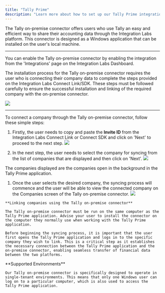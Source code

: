 ```yaml
---
title: "Tally Prime"
description: "Learn more about how to set up our Tally Prime integration."
---
```


The Tally on-premise connector offers users who use Tally an easy and efficient way to share their accounting data through the Integration Labs platform. This connector is designed as a Windows application that can be installed on the user's local machine.

---

You can enable the Tally on-premise connector by enabling the integration from the 'Integrations' page on the Integration Labs Dashboard.

The installation process for the Tally on-premise connector requires the user who is connecting their company data to complete the steps provided on the Integration Labs Connect Link/SDK. These steps must be followed carefully to ensure the successful installation and linking of the required company with the on-premise connector.

![](/images/833c901-Screenshot_2023-08-22_at_4.37.36_PM.png)

---

To connect a company through the Tally on-premise connector, follow these simple steps:

1. Firstly, the user needs to copy and paste the **Invite ID** from the Integration Labs Connect Link or Connect SDK and click on 'Next' to proceed to the next step.
   ![](/images/a73d083-Onboarding_Page.png)

1. In the next step, the user needs to select the company for syncing from the list of companies that are displayed and then click on 'Next'.
   ![](/images/9527031-Onboarding_Page_2.png)

<Note>The companies displayed are the companies open in the background in the Tally Prime application.</Note>

1. Once the user selects the desired company, the syncing process will commence and the user will be able to view the connected company on the Companies screen of the Tally on-premise connector.
   ![](/images/4c7c233-Companies_Page.png)

<Note>

    **Linking companies using the Tally on-premise connector**

    The Tally on-premise connector must be run on the same computer as the Tally Prime application. Advise your user to install the connector on the computer they normally use when working with the Tally Prime application.

    Before beginning the syncing process, it is important that the user first opens the Tally Prime application and logs in to the specific company they wish to link. This is a critical step as it establishes the necessary connection between the Tally Prime application and the on-premise connector, enabling seamless transfer of financial data between the two platforms.

</Note>

<Note>
    **Supported Environments**

    Our Tally on-premise connector is specifically designed to operate in single-tenant environments. This means that only one Windows user can log on to a particular computer, which is also used to access the Tally Prime application.

</Note>
